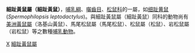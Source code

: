 {{Automatic taxobox
| taxon = Spermophilopsis
| authority = 
}}

'''細趾黃鼠屬（細趾黃鼠）'''，[[哺乳綱|哺乳綱]]、[[囓齒目|囓齒目]]、[[松鼠科|松鼠科]]的一屬，如[[细趾黄鼠|细趾黄鼠]]
(''Spermophilopsis leptodactylus'')。與細趾黃鼠屬（細趾黃鼠）同科的動物尚有[[美洲黃鼠屬|美洲黃鼠屬]]（洛基山黃鼠）、馬尾松鼠屬（馬尾松鼠）、松鼠屬（松鼠）、岩松鼠屬（岩松鼠）等之數種[[哺乳動物|哺乳動物]]。

{{Taxonbar}}
[[Category:松鼠科|X]]
[[Category:細趾黃鼠屬|]]